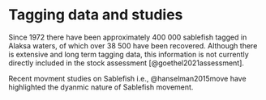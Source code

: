 # Tagging data and studies {#tagdata}
Since 1972 there have been approximately 400 000 sablefish tagged in Alaksa waters, of which over 38 500 have been recovered. Although there is extensive and long term tagging data, this information is not currently directly included in the stock assessment [@goethel2021assessment].

Recent movment studies on Sablefish i.e., @hanselman2015move have highlighted the dyanmic nature of Sablefish movement.
